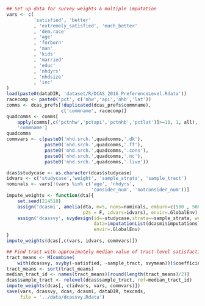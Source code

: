 ```{r weights}
## Set up data for survey weights & multiple imputation
vars <- c(
          'satisfied', 'better'
          , 'extremely_satisfied', 'much_better'
          , 'dem.race'
          , 'age'
          , 'forborn'
          , 'man'
          , 'kids'
          , 'married'
          , 'educ'
          , 'nhdyrs'
          , 'nhdsize'
          , 'inc'
)
load(paste0(dataDIR, 'dataset/R/DCAS_2016_PreferenceLevel.Rdata'))
racecomp <- paste0('pct', c('nhw','api','nhb','lat'))
comms <- dcas_prefs[!duplicated(dcas_prefs$commname),
                    c('commname', racecomp)]
quadcomms <- comms[
    apply(comms[,c('pctnhw','pctapi','pctnhb','pctlat')]>=10, 1, all),
    'commname']
quadcomms
commvars <- c(paste0('nhd.srch.',quadcomms,'.dk'),
              paste0('nhd.srch.',quadcomms,'.ff'),
              paste0('nhd.srch.',quadcomms,'.cons'),
              paste0('nhd.srch.',quadcomms,'.nc'),
              paste0('nhd.srch.',quadcomms,'.live'))

dcas$studycase <- as.character(dcas$studycase)
idvars <- c('studycase','weight', 'sample_strata', 'sample_tract')
nominals <- vars[!(vars %in% c('age', 'nhdyrs', 
                               'consider_num', 'notconsider_num'))]
impute_weights <- function(dta){
    set.seed(214518)
    assign('dcasmi', amelia(dta, m=5, noms=nominals, emburn=c(500 , 500),
                            p2s = F, idvars=idvars), envir=.GlobalEnv)
    assign('dcassvy', svydesign(id=~studycase,strata=~sample_strata, weights=~weight,
                                data=imputationList(dcasmi$imputations)),
                                envir=.GlobalEnv)
}
impute_weights(dcas[,c(vars, idvars, commvars)])

## Find tract with approximately median value of tract-level satisfaction
tract_means <- MIcombine(
    with(dcassvy, svyby(~satisfied, ~sample_tract, svymean)))$coefficients
tract_means <- sort(tract_means)
median_tract_id <- names(tract_means)[round(length(tract_means)/2)]
dcas$sample_tract <- relevel(dcas$sample_tract, ref=median_tract_id)
impute_weights(dcas[, c(idvars, vars, commvars)])
save(vars, dcassvy, dcas, dcasmi, dataDIR, texcmds, 
     file = '../data/dcassvy.Rdata')
```
